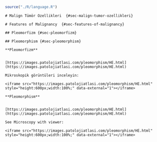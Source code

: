 
```r

source("./R/language.R")

```




```asis

# Malign Tümör Özellikleri  {#sec-malign-tumor-ozellikleri} 

```




```asis

# Features of Malignancy  {#sec-features-of-malignancy} 

```





```asis

## Pleomorfizm {#sec-pleomorfizm} 

```




```asis

## Pleomorphism {#sec-pleomorphism} 

```




```asis

**Pleomorfizm**


[https://images.patolojiatlasi.com/pleomorphism/HE.html](https://images.patolojiatlasi.com/pleomorphism/HE.html)

Mikroskopik görüntüleri inceleyin:

<iframe src="https://images.patolojiatlasi.com/pleomorphism/HE.html" style="height:600px;width:100%;" data-external="1"></iframe>

```




```asis

**Pleomorphism**


[https://images.patolojiatlasi.com/pleomorphism/HE.html](https://images.patolojiatlasi.com/pleomorphism/HE.html)

See Microscopy with viewer: 

<iframe src="https://images.patolojiatlasi.com/pleomorphism/HE.html" style="height:600px;width:100%;" data-external="1"></iframe>

```



